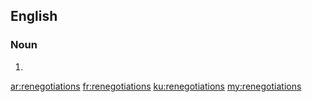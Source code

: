 ==English==

===Noun===
{{head|en|plural}}

# {{plural of|renegotiation|lang=en|nocat=1}}

[[ar:renegotiations]]
[[fr:renegotiations]]
[[ku:renegotiations]]
[[my:renegotiations]]